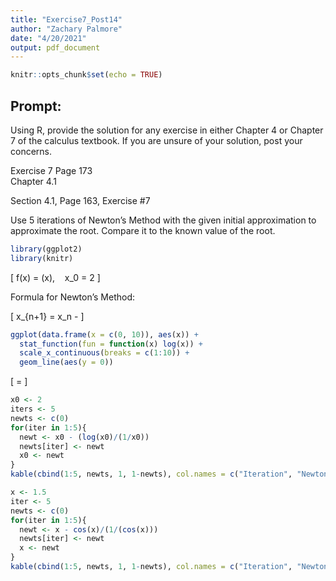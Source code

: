 ```yaml
---
title: "Exercise7_Post14"
author: "Zachary Palmore"
date: "4/20/2021"
output: pdf_document
---
```


```r
knitr::opts_chunk$set(echo = TRUE)
```

## Prompt: 

Using R, provide the solution for any exercise in either Chapter 4 or Chapter 7 of the calculus textbook.  If you are unsure of your solution, post your concerns.

Exercise 7  Page 173  
Chapter 4.1

Section 4.1, Page 163, Exercise #7

Use 5 iterations of Newton’s Method with the given initial approximation to approximate the root. Compare it to the known value of the root.

```r
library(ggplot2)
library(knitr)
```

\[
f(x) = \ln(x), \ \ \ x_0 = 2
\]

Formula for Newton's Method: 

\[
x_{n+1} = x_n - \frac{f(x_n)}{f'(x_n)}
\]


```r
ggplot(data.frame(x = c(0, 10)), aes(x)) + 
  stat_function(fun = function(x) log(x)) +
  scale_x_continuous(breaks = c(1:10)) +
  geom_line(aes(y = 0))
```

\[ 
\dfrac{\mathrm{d}}{\mathrm{d}x}  = \frac{1}{x}
\]

```r
x0 <- 2
iters <- 5
newts <- c(0)
for(iter in 1:5){
  newt <- x0 - (log(x0)/(1/x0))
  newts[iter] <- newt
  x0 <- newt
}
kable(cbind(1:5, newts, 1, 1-newts), col.names = c("Iteration", "Newton Approximation", "Actual Value", "Difference"), align = "c")
```



```r
x <- 1.5
iter <- 5
newts <- c(0)
for(iter in 1:5){
  newt <- x - cos(x)/(1/(cos(x)))
  newts[iter] <- newt
  x <- newt
}
kable(cbind(1:5, newts, 1, 1-newts), col.names = c("Iteration", "Newton Approximation", "Actual Value", "Difference"), align = "c")
```



